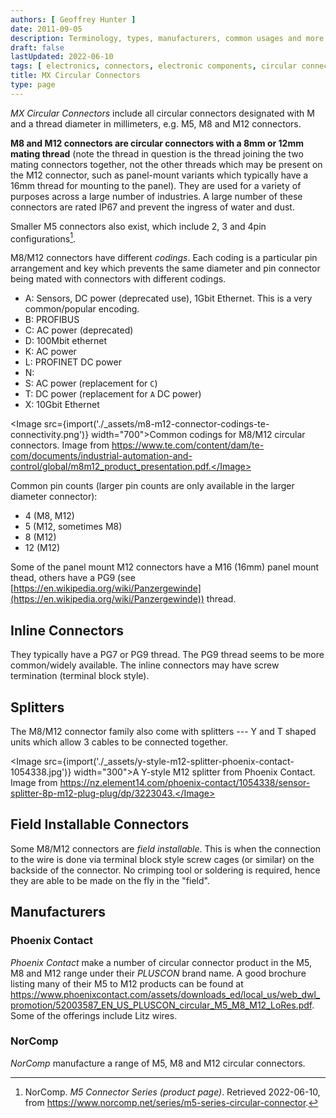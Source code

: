 ```yaml
---
authors: [ Geoffrey Hunter ]
date: 2011-09-05
description: Terminology, types, manufacturers, common usages and more info on circular connectors.
draft: false
lastUpdated: 2022-06-10
tags: [ electronics, connectors, electronic components, circular connectors, M12, M8, M5, field installable, DIN, coding, splitters, Phoenix, PLUSCON ]
title: MX Circular Connectors
type: page
---
```


_MX Circular Connectors_ include all circular connectors designated with M and a thread diameter in millimeters, e.g. M5, M8 and M12 connectors.

**M8 and M12 connectors are circular connectors with a 8mm or 12mm mating thread** (note the thread in question is the thread joining the two mating connectors together, not the other threads which may be present on the M12 connector, such as panel-mount variants which typically have a 16mm thread for mounting to the panel). They are used for a variety of purposes across a large number of industries. A large number of these connectors are rated IP67 and prevent the ingress of water and dust.

Smaller M5 connectors also exist, which include 2, 3 and 4pin configurations[^bib-norcomp-m5-series-conn].

M8/M12 connectors have different _codings_. Each coding is a particular pin arrangement and key which prevents the same diameter and pin connector being mated with connectors with different codings.

* A: Sensors, DC power (deprecated use), 1Gbit Ethernet. This is a very common/popular encoding.
* B: PROFIBUS
* C: AC power (deprecated)
* D: 100Mbit ethernet
* K: AC power
* L: PROFINET DC power
* N: 
* S: AC power (replacement for `C`)
* T: DC power (replacement for `A` DC power)
* X: 10Gbit Ethernet

<Image src={import('./_assets/m8-m12-connector-codings-te-connectivity.png')} width="700">Common codings for M8/M12 circular connectors. Image from https://www.te.com/content/dam/te-com/documents/industrial-automation-and-control/global/m8m12_product_presentation.pdf.</Image>

Common pin counts (larger pin counts are only available in the larger diameter connector):

* 4 (M8, M12)
* 5 (M12, sometimes M8)
* 8 (M12)
* 12 (M12)

Some of the panel mount M12 connectors have a M16 (16mm) panel mount thead, others have a PG9 (see [https://en.wikipedia.org/wiki/Panzergewinde](https://en.wikipedia.org/wiki/Panzergewinde)) thread.

## Inline Connectors

They typically have a PG7 or PG9 thread. The PG9 thread seems to be more common/widely available. The inline connectors may have screw termination (terminal block style).

## Splitters

The M8/M12 connector family also come with splitters --- Y and T shaped units which allow 3 cables to be connected together.

<Image src={import('./_assets/y-style-m12-splitter-phoenix-contact-1054338.jpg')} width="300">A Y-style M12 splitter from Phoenix Contact. Image from https://nz.element14.com/phoenix-contact/1054338/sensor-splitter-8p-m12-plug-plug/dp/3223043.</Image>

## Field Installable Connectors

Some M8/M12 connectors are _field installable_. This is when the connection to the wire is done via terminal block style screw cages (or similar) on the backside of the connector. No crimping tool or soldering is required, hence they are able to be made on the fly in the "field".

## Manufacturers

### Phoenix Contact

_Phoenix Contact_ make a number of circular connector product in the M5, M8 and M12 range under their _PLUSCON_ brand name. A good brochure listing many of their M5 to M12 products can be found at https://www.phoenixcontact.com/assets/downloads_ed/local_us/web_dwl_promotion/52003587_EN_US_PLUSCON_circular_M5_M8_M12_LoRes.pdf. Some of the offerings include Litz wires.

### NorComp

_NorComp_ manufacture a range of M5, M8 and M12 circular connectors.

[^bib-norcomp-m5-series-conn]: NorComp. _M5 Connector Series (product page)_. Retrieved 2022-06-10, from https://www.norcomp.net/series/m5-series-circular-connector.

